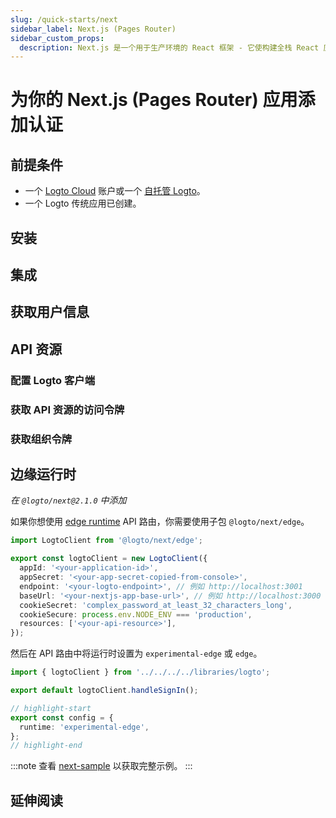 ```yaml
---
slug: /quick-starts/next
sidebar_label: Next.js (Pages Router)
sidebar_custom_props:
  description: Next.js 是一个用于生产环境的 React 框架 - 它使构建全栈 React 应用变得轻而易举，并且内置了 SSR。
---
```




# 为你的 Next.js (Pages Router) 应用添加认证

<GuideTip />

## 前提条件

- 一个 [Logto Cloud](https://cloud.logto.io) 账户或一个 [自托管 Logto](/introduction/set-up-logto-oss)。
- 一个 Logto 传统应用已创建。

## 安装

<Installation />

## 集成

<Integration />

## 获取用户信息

<GetUserInformation />

## API 资源

<ApiResourcesDescription />

### 配置 Logto 客户端

<ConfigApiResources />

### 获取 API 资源的访问令牌

<FetchAccessTokenForApiResources />

### 获取组织令牌

<FetchOrganizationTokenForUser />

## 边缘运行时

_在 `@logto/next@2.1.0` 中添加_

如果你想使用 [edge runtime](https://nextjs.org/docs/app/building-your-application/rendering/edge-and-nodejs-runtimes) API 路由，你需要使用子包 `@logto/next/edge`。

```ts title="libraries/logto.ts"
import LogtoClient from '@logto/next/edge';

export const logtoClient = new LogtoClient({
  appId: '<your-application-id>',
  appSecret: '<your-app-secret-copied-from-console>',
  endpoint: '<your-logto-endpoint>', // 例如 http://localhost:3001
  baseUrl: '<your-nextjs-app-base-url>', // 例如 http://localhost:3000
  cookieSecret: 'complex_password_at_least_32_characters_long',
  cookieSecure: process.env.NODE_ENV === 'production',
  resources: ['<your-api-resource>'],
});
```

然后在 API 路由中将运行时设置为 `experimental-edge` 或 `edge`。

```ts title="pages/api/logto/sign-in.ts"
import { logtoClient } from '../../../../libraries/logto';

export default logtoClient.handleSignIn();

// highlight-start
export const config = {
  runtime: 'experimental-edge',
};
// highlight-end
```

:::note
查看 [next-sample](https://github.com/logto-io/js/tree/master/packages/next-sample) 以获取完整示例。
:::

## 延伸阅读

<FurtherReadings />
